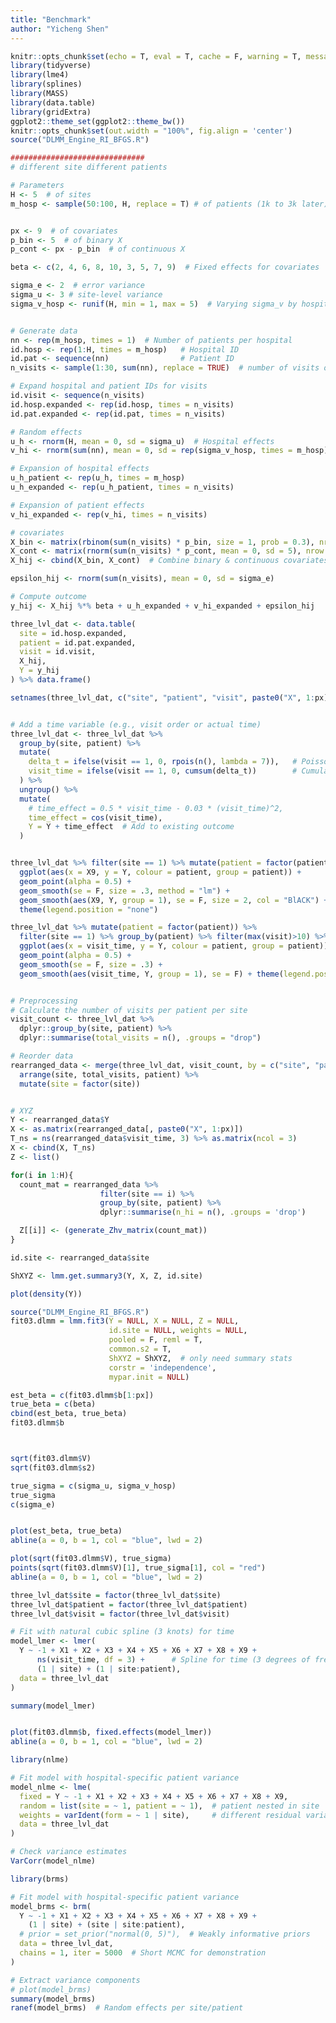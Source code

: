 ```yaml
---
title: "Benchmark"
author: "Yicheng Shen"
---
```



```r
knitr::opts_chunk$set(echo = T, eval = T, cache = F, warning = T, message = T)
library(tidyverse)
library(lme4)
library(splines)
library(MASS)  
library(data.table)
library(gridExtra)
ggplot2::theme_set(ggplot2::theme_bw())
knitr::opts_chunk$set(out.width = "100%", fig.align = 'center')
source("DLMM_Engine_RI_BFGS.R")
```


```r
##############################
# different site different patients

# Parameters
H <- 5  # of sites
m_hosp <- sample(50:100, H, replace = T) # of patients (1k to 3k later)


px <- 9  # of covariates
p_bin <- 5  # of binary X
p_cont <- px - p_bin  # of continuous X

beta <- c(2, 4, 6, 8, 10, 3, 5, 7, 9)  # Fixed effects for covariates

sigma_e <- 2  # error variance
sigma_u <- 3 # site-level variance
sigma_v_hosp <- runif(H, min = 1, max = 5)  # Varying sigma_v by hospital


# Generate data
nn <- rep(m_hosp, times = 1)  # Number of patients per hospital
id.hosp <- rep(1:H, times = m_hosp)   # Hospital ID
id.pat <- sequence(nn)                # Patient ID
n_visits <- sample(1:30, sum(nn), replace = TRUE)  # number of visits of patients

# Expand hospital and patient IDs for visits
id.visit <- sequence(n_visits)
id.hosp.expanded <- rep(id.hosp, times = n_visits)
id.pat.expanded <- rep(id.pat, times = n_visits)

# Random effects
u_h <- rnorm(H, mean = 0, sd = sigma_u)  # Hospital effects
v_hi <- rnorm(sum(nn), mean = 0, sd = rep(sigma_v_hosp, times = m_hosp))  # Patient effects varying by hospital

# Expansion of hospital effects
u_h_patient <- rep(u_h, times = m_hosp)
u_h_expanded <- rep(u_h_patient, times = n_visits)

# Expansion of patient effects
v_hi_expanded <- rep(v_hi, times = n_visits)

# covariates
X_bin <- matrix(rbinom(sum(n_visits) * p_bin, size = 1, prob = 0.3), nrow = sum(n_visits), ncol = p_bin)
X_cont <- matrix(rnorm(sum(n_visits) * p_cont, mean = 0, sd = 5), nrow = sum(n_visits), ncol = p_cont)
X_hij <- cbind(X_bin, X_cont)  # Combine binary & continuous covariates

epsilon_hij <- rnorm(sum(n_visits), mean = 0, sd = sigma_e)

# Compute outcome
y_hij <- X_hij %*% beta + u_h_expanded + v_hi_expanded + epsilon_hij

three_lvl_dat <- data.table(
  site = id.hosp.expanded,
  patient = id.pat.expanded,
  visit = id.visit,
  X_hij,
  Y = y_hij
) %>% data.frame() 

setnames(three_lvl_dat, c("site", "patient", "visit", paste0("X", 1:px), "Y"))


# Add a time variable (e.g., visit order or actual time)
three_lvl_dat <- three_lvl_dat %>%
  group_by(site, patient) %>%
  mutate(
    delta_t = ifelse(visit == 1, 0, rpois(n(), lambda = 7)),   # Poisson 7 (every week?)
    visit_time = ifelse(visit == 1, 0, cumsum(delta_t))        # Cumulative time since first visit
  ) %>%
  ungroup() %>%
  mutate(
    # time_effect = 0.5 * visit_time - 0.03 * (visit_time)^2,
    time_effect = cos(visit_time),
    Y = Y + time_effect  # Add to existing outcome
  )


three_lvl_dat %>% filter(site == 1) %>% mutate(patient = factor(patient)) %>%
  ggplot(aes(x = X9, y = Y, colour = patient, group = patient)) +
  geom_point(alpha = 0.5) + 
  geom_smooth(se = F, size = .3, method = "lm") + 
  geom_smooth(aes(X9, Y, group = 1), se = F, size = 2, col = "BlACK") + 
  theme(legend.position = "none")

three_lvl_dat %>% mutate(patient = factor(patient)) %>% 
  filter(site == 1) %>% group_by(patient) %>% filter(max(visit)>10) %>%
  ggplot(aes(x = visit_time, y = Y, colour = patient, group = patient)) +
  geom_point(alpha = 0.5) + 
  geom_smooth(se = F, size = .3) +
  geom_smooth(aes(visit_time, Y, group = 1), se = F) + theme(legend.position = "none")


# Preprocessing
# Calculate the number of visits per patient per site
visit_count <- three_lvl_dat %>%
  dplyr::group_by(site, patient) %>%
  dplyr::summarise(total_visits = n(), .groups = "drop")

# Reorder data
rearranged_data <- merge(three_lvl_dat, visit_count, by = c("site", "patient")) %>%
  arrange(site, total_visits, patient) %>%
  mutate(site = factor(site))


# XYZ
Y <- rearranged_data$Y 
X <- as.matrix(rearranged_data[, paste0("X", 1:px)])
T_ns = ns(rearranged_data$visit_time, 3) %>% as.matrix(ncol = 3)
X <- cbind(X, T_ns)
Z <- list()

for(i in 1:H){
  count_mat = rearranged_data %>%
                    filter(site == i) %>%
                    group_by(site, patient) %>%
                    dplyr::summarise(n_hi = n(), .groups = 'drop')

  Z[[i]] <- (generate_Zhv_matrix(count_mat))
}

id.site <- rearranged_data$site

ShXYZ <- lmm.get.summary3(Y, X, Z, id.site)

plot(density(Y))
```



```r
source("DLMM_Engine_RI_BFGS.R")
fit03.dlmm = lmm.fit3(Y = NULL, X = NULL, Z = NULL,
                      id.site = NULL, weights = NULL,
                      pooled = F, reml = T,
                      common.s2 = T,
                      ShXYZ = ShXYZ,  # only need summary stats
                      corstr = 'independence',
                      mypar.init = NULL)

est_beta = c(fit03.dlmm$b[1:px])
true_beta = c(beta)
cbind(est_beta, true_beta)
fit03.dlmm$b



sqrt(fit03.dlmm$V)
sqrt(fit03.dlmm$s2)

true_sigma = c(sigma_u, sigma_v_hosp)
true_sigma
c(sigma_e)


plot(est_beta, true_beta)
abline(a = 0, b = 1, col = "blue", lwd = 2)

plot(sqrt(fit03.dlmm$V), true_sigma)
points(sqrt(fit03.dlmm$V)[1], true_sigma[1], col = "red")
abline(a = 0, b = 1, col = "blue", lwd = 2)
```


```r
three_lvl_dat$site = factor(three_lvl_dat$site)
three_lvl_dat$patient = factor(three_lvl_dat$patient)
three_lvl_dat$visit = factor(three_lvl_dat$visit)

# Fit with natural cubic spline (3 knots) for time
model_lmer <- lmer(
  Y ~ -1 + X1 + X2 + X3 + X4 + X5 + X6 + X7 + X8 + X9 + 
      ns(visit_time, df = 3) +      # Spline for time (3 degrees of freedom)
      (1 | site) + (1 | site:patient),
  data = three_lvl_dat
)

summary(model_lmer)


plot(fit03.dlmm$b, fixed.effects(model_lmer))
abline(a = 0, b = 1, col = "blue", lwd = 2)
```


```r
library(nlme)

# Fit model with hospital-specific patient variance
model_nlme <- lme(
  fixed = Y ~ -1 + X1 + X2 + X3 + X4 + X5 + X6 + X7 + X8 + X9,
  random = list(site = ~ 1, patient = ~ 1),  # patient nested in site
  weights = varIdent(form = ~ 1 | site),     # different residual variance per site
  data = three_lvl_dat
)

# Check variance estimates
VarCorr(model_nlme)
```



```r
library(brms)

# Fit model with hospital-specific patient variance
model_brms <- brm(
  Y ~ -1 + X1 + X2 + X3 + X4 + X5 + X6 + X7 + X8 + X9 + 
    (1 | site) + (site | site:patient),
  # prior = set_prior("normal(0, 5)"),  # Weakly informative priors
  data = three_lvl_dat,
  chains = 1, iter = 5000  # Short MCMC for demonstration
)

# Extract variance components
# plot(model_brms)
summary(model_brms)
ranef(model_brms)  # Random effects per site/patient
```

